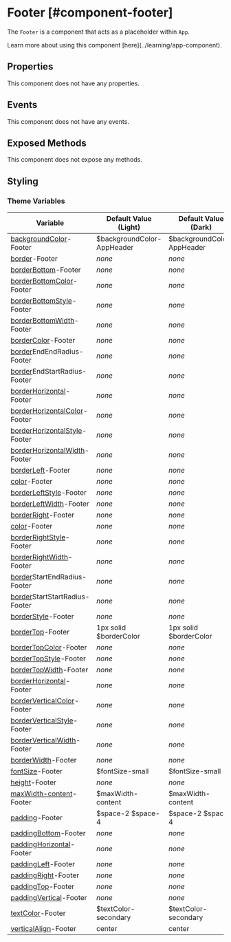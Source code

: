 # Footer [#component-footer]

The `Footer` is a component that acts as a placeholder within `App`.

<Callout type="info" emoji="📔">
Learn more about using this component [here](../learning/app-component).
</Callout>

## Properties

This component does not have any properties.

## Events

This component does not have any events.

## Exposed Methods

This component does not expose any methods.

## Styling

### Theme Variables

| Variable | Default Value (Light) | Default Value (Dark) |
| --- | --- | --- |
| [backgroundColor](../styles-and-themes/common-units/#color)-Footer | $backgroundColor-AppHeader | $backgroundColor-AppHeader |
| [border](../styles-and-themes/common-units/#border)-Footer | *none* | *none* |
| [borderBottom](../styles-and-themes/common-units/#border)-Footer | *none* | *none* |
| [borderBottomColor](../styles-and-themes/common-units/#color)-Footer | *none* | *none* |
| [borderBottomStyle](../styles-and-themes/common-units/#border-style)-Footer | *none* | *none* |
| [borderBottomWidth](../styles-and-themes/common-units/#size)-Footer | *none* | *none* |
| [borderColor](../styles-and-themes/common-units/#color)-Footer | *none* | *none* |
| [border](../styles-and-themes/common-units/#border)EndEndRadius-Footer | *none* | *none* |
| [border](../styles-and-themes/common-units/#border)EndStartRadius-Footer | *none* | *none* |
| [borderHorizontal](../styles-and-themes/common-units/#border)-Footer | *none* | *none* |
| [borderHorizontalColor](../styles-and-themes/common-units/#color)-Footer | *none* | *none* |
| [borderHorizontalStyle](../styles-and-themes/common-units/#border-style)-Footer | *none* | *none* |
| [borderHorizontalWidth](../styles-and-themes/common-units/#size)-Footer | *none* | *none* |
| [borderLeft](../styles-and-themes/common-units/#border)-Footer | *none* | *none* |
| [color](../styles-and-themes/common-units/#color)-Footer | *none* | *none* |
| [borderLeftStyle](../styles-and-themes/common-units/#border-style)-Footer | *none* | *none* |
| [borderLeftWidth](../styles-and-themes/common-units/#size)-Footer | *none* | *none* |
| [borderRight](../styles-and-themes/common-units/#border)-Footer | *none* | *none* |
| [color](../styles-and-themes/common-units/#color)-Footer | *none* | *none* |
| [borderRightStyle](../styles-and-themes/common-units/#border-style)-Footer | *none* | *none* |
| [borderRightWidth](../styles-and-themes/common-units/#size)-Footer | *none* | *none* |
| [border](../styles-and-themes/common-units/#border)StartEndRadius-Footer | *none* | *none* |
| [border](../styles-and-themes/common-units/#border)StartStartRadius-Footer | *none* | *none* |
| [borderStyle](../styles-and-themes/common-units/#border-style)-Footer | *none* | *none* |
| [borderTop](../styles-and-themes/common-units/#border)-Footer | 1px solid $borderColor | 1px solid $borderColor |
| [borderTopColor](../styles-and-themes/common-units/#color)-Footer | *none* | *none* |
| [borderTopStyle](../styles-and-themes/common-units/#border-style)-Footer | *none* | *none* |
| [borderTopWidth](../styles-and-themes/common-units/#size)-Footer | *none* | *none* |
| [borderHorizontal](../styles-and-themes/common-units/#border)-Footer | *none* | *none* |
| [borderVerticalColor](../styles-and-themes/common-units/#color)-Footer | *none* | *none* |
| [borderVerticalStyle](../styles-and-themes/common-units/#border-style)-Footer | *none* | *none* |
| [borderVerticalWidth](../styles-and-themes/common-units/#size)-Footer | *none* | *none* |
| [borderWidth](../styles-and-themes/common-units/#size)-Footer | *none* | *none* |
| [fontSize](../styles-and-themes/common-units/#size)-Footer | $fontSize-small | $fontSize-small |
| [height](../styles-and-themes/common-units/#size)-Footer | *none* | *none* |
| [maxWidth-content](../styles-and-themes/common-units/#size)-Footer | $maxWidth-content | $maxWidth-content |
| [padding](../styles-and-themes/common-units/#size)-Footer | $space-2 $space-4 | $space-2 $space-4 |
| [paddingBottom](../styles-and-themes/common-units/#size)-Footer | *none* | *none* |
| [paddingHorizontal](../styles-and-themes/common-units/#size)-Footer | *none* | *none* |
| [paddingLeft](../styles-and-themes/common-units/#size)-Footer | *none* | *none* |
| [paddingRight](../styles-and-themes/common-units/#size)-Footer | *none* | *none* |
| [paddingTop](../styles-and-themes/common-units/#size)-Footer | *none* | *none* |
| [paddingVertical](../styles-and-themes/common-units/#size)-Footer | *none* | *none* |
| [textColor](../styles-and-themes/common-units/#color)-Footer | $textColor-secondary | $textColor-secondary |
| [verticalAlign](../styles-and-themes/common-units/#alignment)-Footer | center | center |
